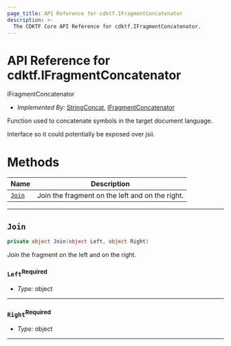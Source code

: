 ```yaml
---
page_title: API Reference for cdktf.IFragmentConcatenator
description: >-
  The CDKTF Core API Reference for cdktf.IFragmentConcatenator.
---
```


<!-- This file is generated through yarn generate-docs -->

# API Reference for cdktf.IFragmentConcatenator

   IFragmentConcatenator <a name="IFragmentConcatenator" id="cdktf.IFragmentConcatenator"></a>
  
  - *Implemented By:* <a href="#cdktf.StringConcat">StringConcat</a>, <a href="#cdktf.IFragmentConcatenator">IFragmentConcatenator</a>
  
  Function used to concatenate symbols in the target document language.
  
  Interface so it could potentially be exposed over jsii.
  
  # Methods <a name="Methods" id="Methods"></a>
  
  | **Name** | **Description** |
  | --- | --- |
  | <code><a href="#cdktf.IFragmentConcatenator.join">Join</a></code> | Join the fragment on the left and on the right. |
  
  ---
  
  ## `Join` <a name="Join" id="cdktf.IFragmentConcatenator.join"></a>
  
  ```csharp
  private object Join(object Left, object Right)
  ```
  
  Join the fragment on the left and on the right.
  
  ### `Left`<sup>Required</sup> <a name="Left" id="cdktf.IFragmentConcatenator.join.parameter.left"></a>
  
  - *Type:* object
  
  ---
  
  ### `Right`<sup>Required</sup> <a name="Right" id="cdktf.IFragmentConcatenator.join.parameter.right"></a>
  
  - *Type:* object
  
  ---
  
  
